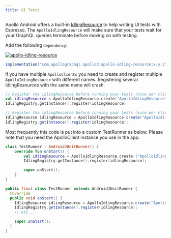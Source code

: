 ```yaml
---
title: UI Tests
---
```



Apollo Android offers a built-in [IdlingResource](https://developer.android.com/reference/androidx/test/espresso/IdlingResource) to help writing UI tests with Espresso. The `ApolloIdlingResource` will make sure that your tests wait for your GraphQL queries terminate before moving on with testing.

Add the following `dependency`:

[ ![apollo-idling-resource](https://img.shields.io/bintray/v/apollographql/android/apollo-idling-resource.svg?label=apollo-idling-resource) ](https://bintray.com/apollographql/android/apollo-idling-resource/_latestVersion)
```groovy
implementation("com.apollographql.apollo3:apollo-idling-resource:x.y.z")
```

If you have multiple `ApolloClients` you need to create and register multiple `ApolloIdlingResource` with different names. Registering several IdlingResources with the same name will crash.

<MultiCodeBlock>

```kotlin
// Register the idlingResource before running your tests (once per client).
val idlingResource = ApolloIdlingResource.create("ApolloIdlingResource", apolloClient)
IdlingRegistry.getInstance().register(idlingResource)
```

```java
// Register the idlingResource before running your tests (once per client).
IdlingResource idlingResource = ApolloIdlingResource.create("ApolloIdlingResource", apolloClient);
IdlingRegistry.getInstance().register(idlingResource);
```

</MultiCodeBlock>


Most frequently this code is put into a custom TestRunner as below. Please note that you need the ApolloClient instance you use in the app.

<MultiCodeBlock>

```kotlin
class TestRunner : AndroidJUnitRunner() {
    override fun onStart() {
        val idlingResource = ApolloIdlingResource.create ("ApolloIdlingResource", apolloClient);
        IdlingRegistry.getInstance().register(idlingResource);

        super.onStart();
    }
}
```

```java
public final class TestRunner extends AndroidJUnitRunner {
  @Override
  public void onStart() {
    IdlingResource idlingResource = ApolloIdlingResource.create("ApolloIdlingResource", apolloClient);
    IdlingRegistry.getInstance().register(idlingResource);
    // etc...

    super.onStart();
  }
}
```

</MultiCodeBlock>

